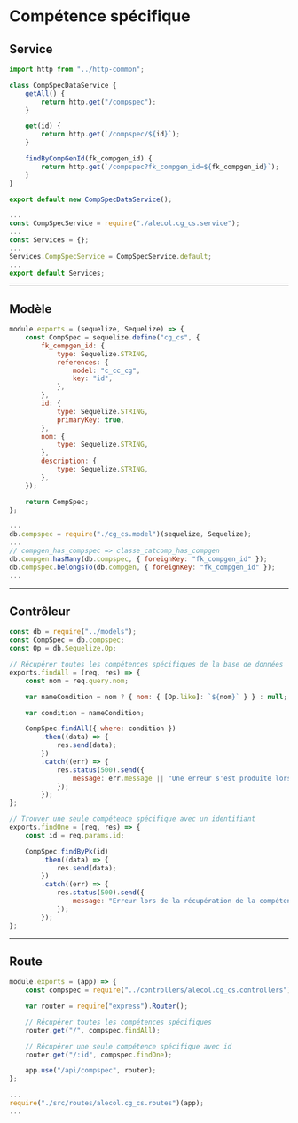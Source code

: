 # Compétence spécifique

## Service

```js title="./src/services/alecol.cg_cs.service.js"
import http from "../http-common";

class CompSpecDataService {
    getAll() {
        return http.get("/compspec");
    }

    get(id) {
        return http.get(`/compspec/${id}`);
    }

    findByCompGenId(fk_compgen_id) {
        return http.get(`/compspec?fk_compgen_id=${fk_compgen_id}`);
    }
}

export default new CompSpecDataService();
```

```js title="./src/services/index.js"
...
const CompSpecService = require("./alecol.cg_cs.service");
...
const Services = {};
...
Services.CompSpecService = CompSpecService.default;
...
export default Services;
```

-----

## Modèle

```js title="./src/models/cg_cs.model.js"
module.exports = (sequelize, Sequelize) => {
    const CompSpec = sequelize.define("cg_cs", {
        fk_compgen_id: {
            type: Sequelize.STRING,
            references: {
                model: "c_cc_cg",
                key: "id",
            },
        },
        id: {
            type: Sequelize.STRING,
            primaryKey: true,
        },
        nom: {
            type: Sequelize.STRING,
        },
        description: {
            type: Sequelize.STRING,
        },
    });

    return CompSpec;
};
```

```js title="./src/models/index.js"
...
db.compspec = require("./cg_cs.model")(sequelize, Sequelize);
...
// compgen_has_compspec => classe_catcomp_has_compgen
db.compgen.hasMany(db.compspec, { foreignKey: "fk_compgen_id" });
db.compspec.belongsTo(db.compgen, { foreignKey: "fk_compgen_id" });
...
```

-----

## Contrôleur

```js title="./src/controllers/alecol.cg_cs.controllers.js"
const db = require("../models");
const CompSpec = db.compspec;
const Op = db.Sequelize.Op;

// Récupérer toutes les compétences spécifiques de la base de données
exports.findAll = (req, res) => {
    const nom = req.query.nom;

    var nameCondition = nom ? { nom: { [Op.like]: `${nom}` } } : null;

    var condition = nameCondition;

    CompSpec.findAll({ where: condition })
        .then((data) => {
            res.send(data);
        })
        .catch((err) => {
            res.status(500).send({
                message: err.message || "Une erreur s'est produite lors de la récupération des compétences spécifiques.",
            });
        });
};

// Trouver une seule compétence spécifique avec un identifiant
exports.findOne = (req, res) => {
    const id = req.params.id;

    CompSpec.findByPk(id)
        .then((data) => {
            res.send(data);
        })
        .catch((err) => {
            res.status(500).send({
                message: "Erreur lors de la récupération de la compétence spécifique avec l'id=" + id,
            });
        });
};
```

-----

## Route

```js title="./src/routes/alecol.cg_cs.routes.js"
module.exports = (app) => {
    const compspec = require("../controllers/alecol.cg_cs.controllers");

    var router = require("express").Router();

    // Récupérer toutes les compétences spécifiques
    router.get("/", compspec.findAll);

    // Récupérer une seule compétence spécifique avec id
    router.get("/:id", compspec.findOne);

    app.use("/api/compspec", router);
};
```

```js title="server.js"
...
require("./src/routes/alecol.cg_cs.routes")(app);
...
```